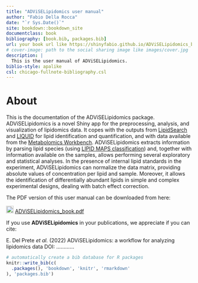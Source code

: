 ```yaml
--- 
title: "ADViSELipidomics user manual"
author: "Fabio Della Rocca"
date: "`r Sys.Date()`"
site: bookdown::bookdown_site
documentclass: book
bibliography: [book.bib, packages.bib]
url: your book url like https://shinyfabio.github.io/ADViSELipidomics_book/
# cover-image: path to the social sharing image like images/cover.jpg
description: |
  This is the user manual of ADViSELipidomics.
biblio-style: apalike
csl: chicago-fullnote-bibliography.csl
---
```


# About

This is the documentation of the ADViSELipidomics package. ADViSELipidomics is a novel Shiny app for the preprocessing, analysis, and visualization of lipidomics data. It copes with the outputs from [LipidSearch](https://www.thermofisher.com/it/en/home/industrial/mass-spectrometry/liquid-chromatography-mass-spectrometry-lc-ms/lc-ms-software/multi-omics-data-analysis/lipid-search-software.html) and [LIQUID](https://github.com/PNNL-Comp-Mass-Spec/LIQUID) for lipid identification and quantification, and with data available from the [Metabolomics Workbench](https://www.metabolomicsworkbench.org/). ADViSELipidomics extracts information by parsing lipid species (using [LIPID MAPS classification](https://www.lipidmaps.org/data/classification/lipid_cns.html)) and, together with information available on the samples, allows performing several exploratory and statistical analyses. In the presence of internal lipid standards in the experiment, ADViSELipidomics can normalize the data matrix, providing absolute values of concentration per lipid and sample. Moreover, it allows the identification of differentially abundant lipids in simple and complex experimental designs, dealing with batch effect correction. 

The PDF version of this user manual can be downloaded from here:

<img src="https://raw.githubusercontent.com/FortAwesome/Font-Awesome/6.x/svgs/solid/download.svg" width="20" height="20"> [ADViSELipidomics_book.pdf](https://github.com/ShinyFabio/ADViSELipidomics_book/raw/main/docs/ADViSELipidomics_book.pdf)


If you use **ADViSELipidomics** in your publications, we appreciate if you can cite:

E. Del Prete *et al.* (2022) ADViSELipidomics: a workflow for analyzing lipidomics data DOI: ............


```r
# automatically create a bib database for R packages
knitr::write_bib(c(
  .packages(), 'bookdown', 'knitr', 'rmarkdown'
), 'packages.bib')
```
